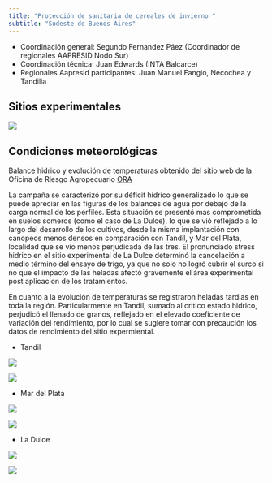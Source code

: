 ---
title: "Protección de sanitaria de cereales de invierno "
subtitle: "Sudeste de Buenos Aires"
---

- Coordinación general: Segundo Fernandez Páez (Coordinador de regionales AAPRESID Nodo Sur)
- Coordinación técnica: Juan Edwards (INTA Balcarce)
- Regionales Aapresid participantes: Juan Manuel Fangio, Necochea y Tandilia

## Sitios experimentales

![](plots/mapa_sitios.png)

## Condiciones meteorológicas

Balance hidrico y evolución de temperaturas obtenido del sitio web de la Oficina de Riesgo Agropecuario [ORA](http://www.ora.gob.ar/camp_actual_reservas.php)

La campaña se caracterizó por su déficit hídrico generalizado lo que se puede apreciar en las figuras de los balances de agua por debajo de la carga normal de los perfiles. Esta situación se presentó mas comprometida en suelos someros (como el caso de La Dulce), lo que se vió reflejado a lo largo del desarrollo de los cultivos, desde la misma implantación con canopeos menos densos en comparación con Tandil, y Mar del Plata, localidad que se vio menos perjudicada de las tres. El pronunciado stress hidrico en el sitio experimental de La Dulce determinó la cancelación a medio término del ensayo de trigo, ya que no solo no logró cubrir el surco si no que el impacto de las heladas afectó gravemente el área experimental post aplicacion de los tratamientos.  

En cuanto a la evolución  de temperaturas se registraron heladas tardias en toda la región. Particularmente en Tandil,  sumado al critico estado hidrico, perjudicó el llenado de granos, reflejado en el elevado coeficiente de variación del rendimiento, por lo cual se sugiere tomar con precaución los datos de rendimiento del sitio expermiental. 

* Tandil 

::: {layout-ncol=2}
![](plots/TAND_TL.jpg)

![](plots/tandil_temp.png)
:::

* Mar del Plata

::: {layout-ncol=2}
![](plots/MDQ_TL.jpg) 

![](plots/mdp_temp.png)
:::

* La Dulce

::: {layout-ncol=2}
![](plots/DULCE_TL.jpg) 

![](plots/juarez_temp.png) 
:::


